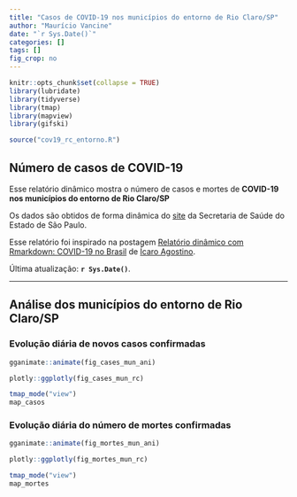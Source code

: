 ```yaml
---
title: "Casos de COVID-19 nos municípios do entorno de Rio Claro/SP"
author: "Maurício Vancine"
date: "`r Sys.Date()`"
categories: []
tags: []
fig_crop: no
---
```


```r
knitr::opts_chunk$set(collapse = TRUE)
library(lubridate)
library(tidyverse)
library(tmap)
library(mapview)
library(gifski)
```

```r
source("cov19_rc_entorno.R")
```

## Número de casos de COVID-19
Esse relatório dinâmico mostra o número de casos e mortes de **COVID-19 nos municípios do entorno de Rio Claro/SP**

Os dados são obtidos de forma dinâmica do [site](https://www.seade.gov.br/coronavirus/) da Secretaria de Saúde do Estado de São Paulo.

Esse relatório foi inspirado na postagem [Relatório dinâmico com Rmarkdown: COVID-19 no Brasil](https://icaroagostino.github.io/post/rmd-cov19/) de [Ícaro Agostino ](https://icaroagostino.github.io/blog/).

Última atualização: **`r Sys.Date()`**.

---

## Análise dos municípios do entorno de Rio Claro/SP
### Evolução diária de novos casos confirmadas
```r
gganimate::animate(fig_cases_mun_ani)
```

```r
plotly::ggplotly(fig_cases_mun_rc)
```

```r
tmap_mode("view")
map_casos
```

### Evolução diária do número de mortes confirmadas
```r
gganimate::animate(fig_mortes_mun_ani)
```

```r
plotly::ggplotly(fig_mortes_mun_rc)
```

```r
tmap_mode("view")
map_mortes
```
